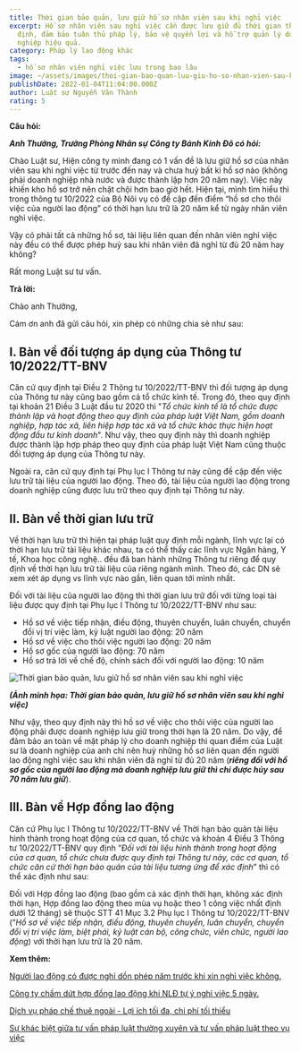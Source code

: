 ```yaml
---
title: Thời gian bảo quản, lưu giữ hồ sơ nhân viên sau khi nghỉ việc
excerpt: Hồ sơ nhân viên sau nghỉ việc cần được lưu giữ đủ thời gian theo luật
  định, đảm bảo tuân thủ pháp lý, bảo vệ quyền lợi và hỗ trợ quản lý doanh
  nghiệp hiệu quả.
category: Pháp lý lao động khác
tags:
  - hồ sơ nhân viên nghỉ việc lưu trong bao lâu
image: ~/assets/images/thoi-gian-bao-quan-luu-giu-ho-so-nhan-vien-sau-khi-nghi-viec.webp
publishDate: 2022-01-04T11:04:00.000Z
author: Luật sư Nguyễn Văn Thành
rating: 5
---
```

**Câu hỏi:** 

***Anh Thưởng, Trưởng Phòng Nhân sự Công ty Bánh Kinh Đô có hỏi:***

Chào Luật sư, Hiện công ty mình đang có 1 vấn đề là lưu giữ hồ sơ của nhân viên sau khi nghỉ việc từ trước đến nay và chưa huỷ bất kì hồ sơ nào (không phải doanh nghiệp nhà nước và được thành lập hơn 20 năm nay). Việc này khiến kho hồ sơ trở nên chật chội hơn bao giờ hết. Hiện tại, mình tìm hiểu thì trong thông tư 10/2022 của Bộ Nôi vụ có đề cập đến điểm “hồ sơ cho thôi việc của người lao động” có thời hạn lưu trữ là 20 năm kể từ ngày nhân viên nghỉ việc. 

Vậy có phải tất cả những hồ sơ, tài liệu liên quan đến nhân viên nghỉ việc này đều có thể được phép huỷ sau khi nhân viên đã nghỉ từ đủ 20 năm hay không? 

Rất mong Luật sư tư vấn.

**Trả lời:**

Chào anh Thưởng,

Cám ơn anh đã gửi câu hỏi, xin phép có những chia sẻ như sau:

## I. Bàn về đối tượng áp dụng của Thông tư 10/2022/TT-BNV

Căn cứ quy định tại Điều 2 Thông tư 10/2022/TT-BNV thì đối tượng áp dụng của Thông tư này cũng bao gồm cả tổ chức kinh tế. Trong đó, theo quy định tại khoản 21 Điều 3 Luật đầu tư 2020 thì "*Tổ chức kinh tế là tổ chức được thành lập và hoạt động theo quy định của pháp luật Việt Nam, gồm doanh nghiệp, hợp tác xã, liên hiệp hợp tác xã và tổ chức khác thực hiện hoạt động đầu tư kinh doanh*". Như vậy, theo quy định này thì doanh nghiệp được thành lập hợp pháp theo quy định của pháp luật Việt Nam cũng thuộc đối tượng áp dụng của Thông tư này. 

Ngoài ra, căn cứ quy định tại Phụ lục I Thông tư này cũng đề cập đến việc lưu trữ tài liệu của người lao động. Theo đó, tài liệu của người lao động trong doanh nghiệp cũng được lưu trữ theo quy định tại Thông tư này. 

## II. Bàn về thời gian lưu trữ

Về thời hạn lưu trữ thì hiện tại pháp luật quy định mỗi ngành, lĩnh vực lại có thời hạn lưu trữ tài liệu khác nhau, ta có thể thấy các lĩnh vực Ngân hàng, Y tế, Khoa học công nghệ.. đều đã ban hành những Thông tư riêng để quy định về thời hạn lưu trữ tài liệu của riêng ngành mình. Theo đó, các DN sẽ xem xét áp dụng vs lĩnh vực nào gần, liên quan tới mình nhất. 

Đối với tài liệu của người lao động thì thời gian lưu trữ đối với từng loại tài liệu được quy định tại Phụ lục I Thông tư 10/2022/TT-BNV như sau:

* Hồ sơ về việc tiếp nhận, điều động, thuyên chuyển, luân chuyển, chuyển đổi vị trí việc làm, kỷ luật người lao động: 20 năm
* Hồ sơ về việc cho thôi việc người lao động: 20 năm
* Hồ sơ gốc của người lao động: 70 năm
* Hồ sơ trả lời về chế độ, chính sách đối với người lao động: 10 năm

![Thời gian bảo quản, lưu giữ hồ sơ nhân viên sau khi nghỉ việc](~/assets/images/thoi-gian-bao-quan-luu-giu-ho-so-nhan-vien-sau-khi-nghi-viec.jpg "Thời gian bảo quản, lưu giữ hồ sơ nhân viên sau khi nghỉ việc")

***(Ảnh minh họa: Thời gian bảo quản, lưu giữ hồ sơ nhân viên sau khi nghỉ việc)***

Như vậy, theo quy định này thì hồ sơ về việc cho thôi việc của người lao động phải được doanh nghiệp lưu giữ trong thời hạn là 20 năm. Do vậy, để đảm bảo an toàn về mặt pháp lý cho doanh nghiệp thì quan điểm của Luật sư là doanh nghiệp của anh chỉ nên huỷ những hồ sơ liên quan đến người lao động nghỉ việc sau khi nhân viên đã nghỉ từ đủ 20 năm (***riêng đối với hồ sơ gốc của người lao động mà doanh nghiệp lưu giữ thì chỉ được hủy sau 70 năm lưu giữ***).

## III. Bàn về Hợp đồng lao động

Căn cứ Phụ lục I Thông tư 10/2022/TT-BNV về Thời hạn bảo quản tài liệu hình thành trong hoạt động của cơ quan, tổ chức và khoản 4 Điều 3 Thông tư 10/2022/TT-BNV quy định “*Đối với tài liệu hình thành trong hoạt động của cơ quan, tổ chức chưa được quy định tại Thông tư này, các cơ quan, tổ chức căn cứ thời hạn bảo quản của tài liệu tương ứng để xác định*” thì có thể xác định như sau:

Đối với Hợp đồng lao động (bao gồm cả xác định thời hạn, không xác định thời hạn, Hợp đồng lao động theo mùa vụ hoặc theo 1 công việc nhất định dưới 12 tháng) sẽ thuộc STT 41 Mục 3.2  Phụ lục I Thông tư 10/2022/TT-BNV (“*Hồ sơ về việc tiếp nhận, điều động, thuyên chuyển, luân chuyển, chuyển đổi vị trí việc làm, biệt phái, kỷ luật cán bộ, công chức, viên chức, người lao động*) với thời hạn lưu trữ là 20 năm.

**Xem thêm:** 

[Người lao động có được nghỉ dồn phép năm trước khi xin nghỉ việc không.](https://yplawfirm.vn/lao-dong/nguoi-lao-dong-co-duoc-nghi-don-phep-nam-truoc-khi-xin-nghi-viec-khong)

[Công ty chấm dứt hợp đồng lao động khi NLĐ tự ý nghỉ việc 5 ngày.](https://yplawfirm.vn/lao-dong/cong-ty-co-duoc-don-phuong-cham-dut-hop-dong-lao-dong-voi-nguoi-lao-dong-tu-y-nghi-viec-5-ngay-lien-tiep-khong)

[Dịch vụ pháp chế thuê ngoài - Lợi ích tối đa, chi phí tối thiểu](https://yplawfirm.vn/tu-van-thuong-xuyen/dich-vu-phap-che-thue-ngoai-loi-ich-toi-da-chi-phi-toi-thieu)

[Sự khác biệt giữa tư vấn pháp luật thường xuyên và tư vấn pháp luật theo vụ việc](https://yplawfirm.vn/tu-van-thuong-xuyen/su-khac-biet-giua-tu-van-phap-luat-thuong-xuyen-va-tu-van-phap-luat-theo-vu-viec/)[](https://yplawfirm.vn/lao-dong/cong-ty-co-duoc-don-phuong-cham-dut-hop-dong-lao-dong-voi-nguoi-lao-dong-tu-y-nghi-viec-5-ngay-lien-tiep-khong)
